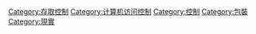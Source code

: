 [[Category:存取控制|Category:存取控制]]
[[Category:计算机访问控制|Category:计算机访问控制]]
[[Category:控制|Category:控制]]
[[Category:包裝|Category:包裝]]
[[Category:現實|Category:現實]]